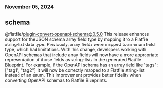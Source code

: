 ### November 05, 2024
## schema

@flatfile/plugin-convert-openapi-schema@0.5.0
This release enhances support for the JSON schema array field type by mapping it to a Flatfile string-list data type. Previously, array fields were mapped to an enum field type, which had limitations. With this change, developers working with OpenAPI schemas that include array fields will now have a more appropriate representation of those fields as string-lists in the generated Flatfile Blueprint. For example, if the OpenAPI schema has an array field like "tags": ["tag1", "tag2"], it will now be correctly mapped to a Flatfile string-list instead of an enum. This improvement provides better fidelity when converting OpenAPI schemas to Flatfile Blueprints.